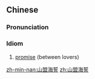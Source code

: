 ==Chinese==
{{zh-forms}}

===Pronunciation===
{{zh-pron
|m=shānménghǎishì
|c=saan1 mang4 hoi2 sai6
|mn=san-bêng-hái-sè
|mna=zh-san-bêng-hái-sè.ogg
|cat=id
}}

===Idiom===
{{zh-idiom}}

# [[promise]] (between lovers)

[[zh-min-nan:山盟海誓]]
[[zh:山盟海誓]]
